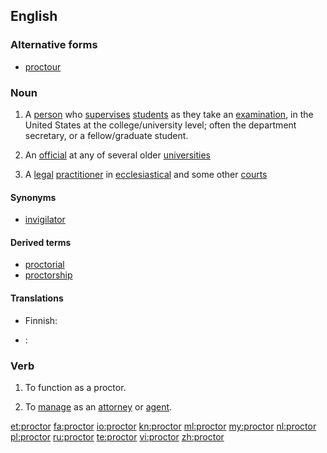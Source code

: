 {{also|Proctor}}
==English==

{{wikipedia}}

===Alternative forms===
* [[proctour]] {{qualifier|obsolete}}

===Noun===
{{en-noun}}

# {{context|US}} A [[person]] who [[supervise]]s [[student]]s as they take an [[examination]], in the United States at the college/university level; often the department secretary, or a fellow/graduate student.
# {{context|UK}} An [[official]] at any of several older [[university|universities]]
# {{context|British|legal}} A [[legal]] [[practitioner]] in [[ecclesiastical]] and some other [[court]]s

====Synonyms====
* {{sense|examination supervisor}} [[invigilator]]

====Derived terms====
*[[proctorial]]
*[[proctorship]]

====Translations====
{{trans-top|person who supervises students as they take an examination}}
* Finnish: {{t+|fi|valvoja}}
{{trans-mid}}
{{trans-bottom}}

{{trans-top|UK university official}}
{{trans-mid}}
{{trans-bottom}}

{{trans-top|legal practitioner}}
{{trans-mid}}
{{trans-bottom}}

{{checktrans-top|}}
{{trans-mid}}
* {{ttbc|ga}}: {{t-|ga|prócadóir|m}}
{{trans-bottom}}

===Verb===
{{en-verb}}

# {{context|US}} To function as a proctor.
# {{context|transitive}} To [[manage]] as an [[attorney]] or [[agent]].
#: {{rfquotek|Bishop Warburton}}

[[et:proctor]]
[[fa:proctor]]
[[io:proctor]]
[[kn:proctor]]
[[ml:proctor]]
[[my:proctor]]
[[nl:proctor]]
[[pl:proctor]]
[[ru:proctor]]
[[te:proctor]]
[[vi:proctor]]
[[zh:proctor]]